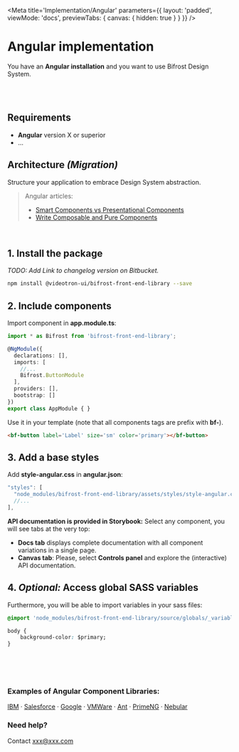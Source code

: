 
<Meta
    title='Implementation/Angular'
    parameters={{ 
        layout: 'padded', 
        viewMode: 'docs',
        previewTabs: { canvas: { hidden: true } }
    }}
/>

# Angular implementation
You have an **Angular installation** and you want to use Bifrost Design System.

<br/><br/>

## Requirements
- **Angular** version X or superior
- ...

## Architecture _(Migration)_
Structure your application to embrace Design System abstraction.
> Angular articles:
> - [Smart Components vs Presentational Components](https://blog.angular-university.io/angular-2-smart-components-vs-presentation-components-whats-the-difference-when-to-use-each-and-why/)
> - [Write Composable and Pure Components](https://medium.com/@jtomaszewski/how-to-write-good-composable-and-pure-components-in-angular-2-1756945c0f5b)

<br/>

## 1. Install the package
_TODO: Add Link to changelog version on Bitbucket._
```bash
npm install @videotron-ui/bifrost-front-end-library --save
```


## 2. Include components
Import component in **app.module.ts**:

```ts
import * as Bifrost from 'bifrost-front-end-library';

@NgModule({
  declarations: [],
  imports: [
    //...
    Bifrost.ButtonModule
  ],
  providers: [],
  bootstrap: []
})
export class AppModule { }
```

Use it in your template (note that all components tags are prefix with **bf-**).
```html
<bf-button label='Label' size='sm' color='primary'></bf-button>
```

## 3. Add a base styles
Add **style-angular.css** in **angular.json**:
```ts
"styles": [
  "node_modules/bifrost-front-end-library/assets/styles/style-angular.css",
  //...
],
```

**API documentation is provided in Storybook:**
Select any component, you will see tabs at the very top:
- **Docs tab** displays complete documentation with all component variations in a single page. 
- **Canvas tab**: Please, select **Controls panel** and explore the (interactive) API documentation.

## 4. _Optional:_ Access global SASS variables
Furthermore, you will be able to import variables in your sass files:
```css
@import 'node_modules/bifrost-front-end-library/source/globals/_variables.scss'

body {
    background-color: $primary;
}
```

<br/><br/><br/>

### Examples of Angular Component Libraries:
[IBM](https://angular.carbondesignsystem.com/?path=/story/components-skeleton--skeleton-placeholder)
· [Salesforce](http://ng-lightning.github.io/ng-lightning/#/get-started)
· [Google](https://material.angular.io/)
· [VMWare](https://clarity.design/documentation/get-started)
· [Ant](https://ng.ant.design/docs/introduce/en)
· [PrimeNG]( https://www.primefaces.org/primeng/)
· [Nebular](https://akveo.github.io/nebular/)

### Need help?
Contact xxx@xxx.com